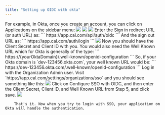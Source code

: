 ```yaml
---
title: "Setting up OIDC with okta"
---
```


<Steps>
  <Step title="Create an application with your OIDC provider">
    For example, in Okta, once you create an account, you can click on Applications on the sidebar menu:
    <img src="/images/i1600x900-oVjaQ0tU3AnO_wrzp85.png" />
  </Step>
  <Step title="Click on Create App Integration">
    <img src="/images/i1600x900-wrIlZkLdZ6kL_wf7mxn.png" />
  </Step>
  <Step title="Select OIDC in the modal form, along with Web App, and click Next">
    <img src="/images/i1600x900-IfRWYg8XuCMI_tkwyft.png" />
  </Step>
  <Step title="Enter the Sign in redirect URL and sign out URL">
    Enter the Sign in redirect URL (or auth URL) as: ``` https://app.cal.com/api/auth/oidc ``` And the sign
    out URL as: ``` https://app.cal.com/auth/login ```
    <img src="/images/i1600x900-TqgDJpBoiR-C_onrwit.png" />
  </Step>
  <Step title="Gather Client Secret, Client ID, and Well Known URL">
    Now you should have the Client Secret and Client ID with you. You would also need the Well Known URL which
    for Okta is generally of the type: ``` https://{yourOktaDomain}/.well-known/openid-configuration ``` So,
    if your Okta domain is `dev-123456.okta.com`, your well known URL would be: ```
    https://dev-123456.okta.com/.well-known/openid-configuration ```
  </Step>
  <Step title="Log in">Log in with the Organization Admin user.</Step>
  <Step title="Go to Organization SSO Settings">
    Visit `https://app.cal.com/settings/organizations/sso` and you should see something like this:
    <img src="/images/i1600x900-8ufcUyCOVwV6_hdudno.png" />
  </Step>
  <Step title="Configure SSO with OIDC">
    Click on Configure SSO with OIDC, and then enter the Client Secret, Client ID, and Well Known URL from
    Step 5, and click save.
    <img src="/images/i1600x900-GN1NLgrcf5r4_tmhni3.png" />
  </Step>
</Steps>

        That's it. Now when you try to login with SSO, your application on Okta will handle the authentication.
